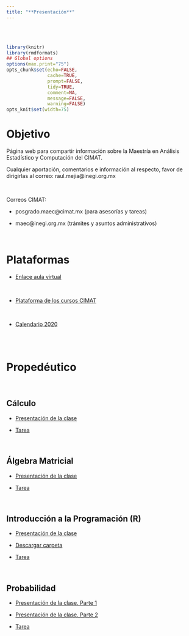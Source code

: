 ```yaml
---
title: "**Presentación**"
--- 
```


<br>
<br>


```r
library(knitr)
library(rmdformats)
## Global options
options(max.print="75")
opts_chunk$set(echo=FALSE,
               cache=TRUE,
               prompt=FALSE,
               tidy=TRUE,
               comment=NA,
               message=FALSE,
               warning=FALSE)
opts_knit$set(width=75)
```

<div class=text-justify>

# **Objetivo** 

Página web para compartir información sobre la Maestría en Análisis Estadístico y Computación del CIMAT.

Cualquier aportación, comentarios e información al respecto, favor de dirigirlas al correo: raul.mejia@inegi.org.mx

<br>

Correos CIMAT:

- posgrado.maec@cimat.mx  (para asesorías y tareas)

- maec@inegi.org.mx (trámites y asuntos administrativos)

<br>

# **Plataformas**

- [Enlace aula virtual](https://bluejeans.com/353107177){target='_blank'}

<br>

- [Plataforma de los cursos CIMAT](http://189.203.35.242:8080/){target="_blank"}

<br> 

- [Calendario 2020](materiales/Calendario MAEC 2020.pdf){target="_blank"}



<br>
<br>

# **Propedéutico**

<br>

## **Cálculo**

- [Presentación de la clase](materiales/prope/PropedeuticoCalculo.pdf){target="_blank"}

- [Tarea](materiales/prope/TareaCalculo.pdf){target="_blank"}

<br>

## **Álgebra Matricial**

- [Presentación de la clase](materiales/prope/prope_inegi.pdf){target="_blank"}

- [Tarea](materiales/prope/tarea_prope_inegi.pdf){target="_blank"}

<br>

## **Introducción a la Programación (R)**

- [Presentación de la clase](materiales/prope/programacion_r/Introduccion-programacion-R.pdf){target="_blank"}

- [Descargar carpeta](materiales/prope/programacion_r/programacion_r.zip)

- [Tarea](materiales/prope/Tarea-programacion-R.pdf)



<br>

## **Probabilidad**

- [Presentación de la clase. Parte 1](materiales/prope/MAEC_Clase1_Prob.pdf){target="_blank"}

- [Presentación de la clase. Parte 2](materiales/prope/MAEC_Clase2_Prob.pdf){target="_blank"}

- [Tarea](materiales/prope/MAEC_Tarea1_Probabilidad.pdf)



</div>




